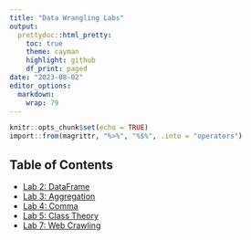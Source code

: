 ```yaml
---
title: "Data Wrangling Labs"
output:
  prettydoc::html_pretty:
    toc: true
    theme: cayman
    highlight: github
    df_print: paged
date: "2023-08-02"
editor_options:
  markdown:
    wrap: 79
---
```


```r
knitr::opts_chunk$set(echo = TRUE)
import::from(magrittr, "%>%", "%$%", .into = "operators")
```

## Table of Contents

- [Lab 2: DataFrame](./lab_02.html)
- [Lab 3: Aggregation](./lab_03.html)
- [Lab 4: Comma](./lab_04.html)
- [Lab 5: Class Theory](./lab_05.html)
- [Lab 7: Web Crawling](./lab_07.html)
